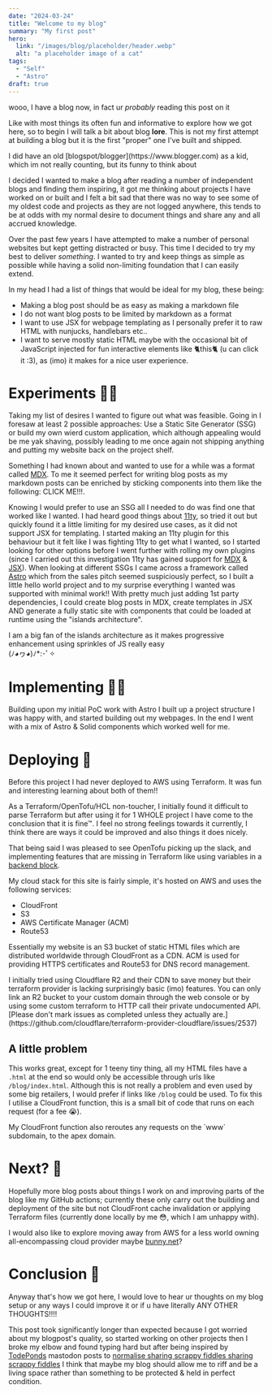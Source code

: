 ```yaml
---
date: "2024-03-24"
title: "Welcome to my blog"
summary: "My first post"
hero:
  link: "/images/blog/placeholder/header.webp"
  alt: "a placeholder image of a cat"
tags:
  - "Self"
  - "Astro"
draft: true
---
```



wooo, I have a blog now, in fact ur _probably_ reading this post on it

Like with most things its often fun and informative to explore how we got here,
so to begin I will talk a bit about blog **lore**. This is not my first attempt
at building a blog but it is the first "proper" one I've built and shipped.

<SideNote type="note">
	I did have an old [blogspot/blogger](https://www.blogger.com) as a kid, which
	im not really counting, but its funny to think about
</SideNote>

I decided I wanted to make a blog after reading a number of independent blogs
and finding them inspiring, it got me thinking about projects I have worked on
or built and I felt a bit sad that there was no way to see some of my oldest
code and projects as they are not logged anywhere, this tends to be at odds with
my normal desire to document things and share any and all accrued knowledge.

Over the past few years I have attempted to make a number of personal websites
but kept getting distracted or busy. This time I decided to try my best to
deliver _something_. I wanted to try and keep things as simple as possible while
having a solid non-limiting foundation that I can easily extend.

In my head I had a list of things that would be ideal for my blog, these being:

- Making a blog post should be as easy as making a markdown file
- I do not want blog posts to be limited by markdown as a format
- I want to use JSX for webpage templating as I personally prefer it to raw HTML
  with nunjucks, handlebars etc..
- I want to serve mostly static HTML maybe with the occasional bit of JavaScript
  injected for fun interactive elements like
  <Enticing>
  	<Meowable client:load>🐈this🐈</Meowable>
  </Enticing>
  (u can click it :3), as (imo) it makes for a nice user experience.

# Experiments 👩‍🔬

Taking my list of desires I wanted to figure out what was feasible. Going in I
foresaw at least 2 possible approaches: Use a Static Site Generator (SSG) or
build my own wierd custom application, which although appealing would be me yak
shaving, possibly leading to me once again not shipping anything and putting my
website back on the project shelf.

Something I had known about and wanted to use for a while was a format called
[MDX](https://mdxjs.com/). To me it seemed perfect for writing blog posts as my
markdown posts can be enriched by sticking components into them like the
following: <Grower client:load>CLICK ME!!!</Grower>.

Knowing I would prefer to use an SSG all I needed to do was find one that worked
like I wanted. I had heard good things about [11ty](https://www.11ty.dev/), so
tried it out but quickly found it a little limiting for my desired use cases, as
it did not support JSX for templating. I started making an 11ty plugin for this
behaviour but it felt like I was fighting 11ty to get what I wanted, so I
started looking for other options before I went further with rolling my own
plugins (since I carried out this investigation 11ty has gained support for
[MDX](https://www.11ty.dev/docs/languages/mdx/) &
[JSX](https://www.11ty.dev/docs/languages/jsx/)). When looking at different SSGs
I came across a framework called [Astro](https://astro.build/) which from the
sales pitch seemed suspiciously perfect, so I built a little hello world project
and to my surprise everything I wanted was supported with minimal work!! With
pretty much just adding 1st party dependencies, I could create blog posts in
MDX, create templates in JSX AND generate a fully static site with components
that could be loaded at runtime using the "islands architecture".

<SideNote type="note">
	I am a big fan of the islands architecture as it makes progressive enhancement
	using sprinkles of JS really easy <br /> (ﾉ◕ヮ◕)ﾉ*:･ﾟ✧
</SideNote>

# Implementing 👩‍💻

Building upon my initial PoC work with Astro I built up a project structure I
was happy with, and started building out my webpages. In the end I went with a
mix of Astro & Solid components which worked well for me.

<FileTree name="/">
	<FolderNode name="src">
		<FolderNode name="components">
			<FolderNode name="astro" />
			<FolderNode name="solid" />
		</FolderNode>
		<FolderNode name="content">
			<FolderNode name="blog">
				<FolderNode name="2024">
					<FileNode name="hello-world.mdx" note="u are here :3" />
				</FolderNode>
			</FolderNode>
		</FolderNode>
		<FolderNode name="layouts" />
		<FolderNode name="pages" />
		<FolderNode name="utils" />
	</FolderNode>
</FileTree>

# Deploying 🚀

Before this project I had never deployed to AWS using Terraform. It was fun and
interesting learning about both of them!!

As a Terraform/OpenTofu/HCL non-toucher, I initially found it difficult to parse
Terraform but after using it for 1 WHOLE project I have come to the conclusion
that it is fine™. I feel no strong feelings towards it currently, I think there
are ways it could be improved and also things it does nicely.

That being said I was pleased to see OpenTofu picking up the slack, and
implementing features that are missing in Terraform like using variables in a
[backend block](https://github.com/opentofu/opentofu/issues/388).

My cloud stack for this site is fairly simple, it's hosted on AWS and uses the
following services:

- CloudFront
- S3
- AWS Certificate Manager (ACM)
- Route53

Essentially my website is an S3 bucket of static HTML files which are
distributed worldwide through CloudFront as a CDN. ACM is used for providing
HTTPS certificates and Route53 for DNS record management.

<SideNote type="quest">
	I initially tried using Cloudflare R2 and their CDN to save money but their
	terraform provider is lacking surprisingly basic (imo) features. You can only
	link an R2 bucket to your custom domain through the web console or by using
	some custom terraform to HTTP call their private undocumented API. [Please
	don't mark issues as completed unless they actually
	are.](https://github.com/cloudflare/terraform-provider-cloudflare/issues/2537)
</SideNote>

## A little problem

This works great, except for 1 teeny tiny thing, all my HTML files have a
`.html` at the end so would only be accessible through urls like
`/blog/index.html`. Although this is not really a problem and even used by some
big retailers, I would prefer if links like `/blog` could be used. To fix this I
utilise a CloudFront function, this is a small bit of code that runs on each
request (for a fee 😭).

<SideNote type="note">
	My CloudFront function also reroutes any requests on the `www` subdomain, to
	the apex domain.
</SideNote>

# Next? 🤔

Hopefully more blog posts about things I work on and improving parts of the blog
like my GitHub actions; currently these only carry out the building and
deployment of the site but not CloudFront cache invalidation or applying
Terraform files (currently done locally by me 😳, which I am unhappy with).

I would also like to explore moving away from AWS for a less world owning
all-encompassing cloud provider maybe [bunny.net](https://bunny.net)?

# Conclusion 🥳

Anyway that's how we got here, I would love to hear ur thoughts on my blog setup
or any ways I could improve it or if u have literally ANY OTHER THOUGHTS!!!!

This post took significantly longer than expected because I got worried about my
blogpost's quality, so started working on other projects then I broke my elbow
and found typing hard but after being inspired by
[TodePonds](https://mas.to/@TodePond) mastodon posts to
[normalise sharing scrappy fiddles sharing scrappy fiddles](https://www.todepond.com/sky/sharing-scrappy-fiddles-is-hard/)
I think that maybe my blog should allow me to riff and be a living space rather
than something to be protected & held in perfect condition.
